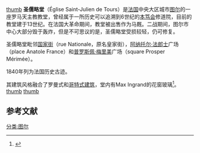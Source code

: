[[image:Tours_-_Saint-Julien.jpg|thumb]]
'''圣儒略堂'''（Église Saint-Julien de Tours）是[[法国|法国]]中央大区城市[[图尔|图尔]]的一座罗马天主教教堂，曾经属于一所历史可以追溯到6世纪的[[本笃会|本笃会]]修道院，目前的教堂建于13世纪。在法国大革命期间，教堂被出售作为马厩。二战期间，图尔市中心大部分毁于轰炸，但是不可思议的是，圣儒略堂受损较轻，仍可修复。  

圣儒略堂毗邻[[国家街_(图尔)|国家街]]（rue Nationale，原名皇家街），[[阿纳托尔·法郎士|阿纳托尔·法郎士]]广场（place Anatole France）和[[普罗斯佩·梅里美|普罗斯佩·梅里美]]广场（square Prosper Mérimée）。 

1840年列为法国历史古迹。

其建筑风格融合了罗曼式和[[哥特式建筑|哥特式建筑]]，堂内有Max Ingrand的花窗玻璃<ref name="Vitraux">{{Cite web |url=http://www.paroisse-cathedrale-tours.catholique.fr/patrimoine_st_julien_vitraux.htm |title=Vitraux de St-Julien |accessdate=2011-09-03 |archive-date=2010-06-09 |archive-url=https://web.archive.org/web/20100609141115/http://www.paroisse-cathedrale-tours.catholique.fr/patrimoine_st_julien_vitraux.htm |dead-url=no }}</ref>。
[[image:St_Julien_TOURS_Colbert_1.jpg|thumb]]
[[image:Tours_(135).JPG|thumb]]

== 参考文献 ==
<references />
{{DEFAULTSORT:Eglise Saint-Julien de Tours}}

[[分类:图尔|分类:图尔]]